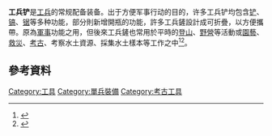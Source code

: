 '''工兵铲'''是[[工兵|工兵]]的常规配备装备。出于方便军事行动的目的，许多工兵铲均包含[[铲|铲]]、[[镐|镐]]、[[锯|锯]]等多种功能，部分則新增開瓶的功能，許多工兵鏟設計成可折疊，以方便攜帶。原為[[軍事|軍事]]功能之用，但後來工兵鏟也常用於平時的[[登山|登山]]、[[野營|野營]]等活動或[[園藝|園藝]]、[[救災|救災]]、[[考古|考古]]、考察水土資源、採集水土樣本等工作之中<ref>{{cite web|title=考古資料數位典藏|url=http://archeodata.sinica.edu.tw/kpread_content/135|accessdate=2019-10-03|work=archeodata.sinica.edu.tw|archiveurl=https://web.archive.org/web/20210623092716/http://archeodata.sinica.edu.tw/kpread_content/135|archivedate=2021|deadurl=no}}</ref><ref>{{cite web|url=http://www.whcbs.com/Upload/BookReadFile/202002/6c260f581d1b441b9937701f1be828af.pdf|title=《芙蓉國裡盡朝暉》|author=張慧蘭|publisher=武漢出版社|date=2014|ISBN=9787543088276|archiveurl=https://web.archive.org/web/20210623093530/http://www.whcbs.com/Upload/BookReadFile/202002/6c260f581d1b441b9937701f1be828af.pdf|archivedate=2021|deadurl=no}}</ref>。

==參考資料==
{{reflist}}{{Thing-stub}}
{{園藝小作品}}

[[Category:工具|Category:工具]]
[[Category:單兵裝備|Category:單兵裝備]]
[[Category:考古工具|Category:考古工具]]